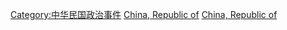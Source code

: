 {{Wikisource|分类:中華民國選舉}}
{{Commonscat|Elections in Taiwan}}

[[Category:中华民国政治事件|Category:中华民国政治事件]]
[[Category:各國選舉|China, Republic of]]
[[Category:亞洲選舉|China, Republic of]]